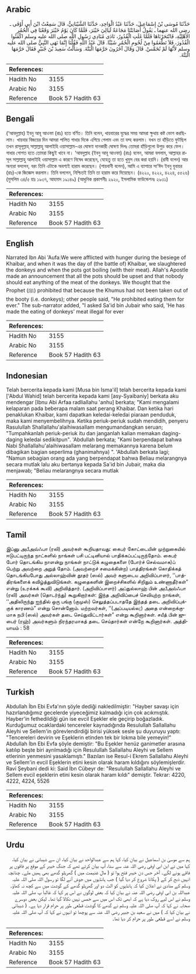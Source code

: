 ## Arabic


<div dir="rtl" lang="ar" style={{fontSize:'larger',backgroundColor:'#f8f9fa',padding:20}}>
حَدَّثَنَا مُوسَى بْنُ إِسْمَاعِيلَ، حَدَّثَنَا عَبْدُ الْوَاحِدِ، حَدَّثَنَا الشَّيْبَانِيُّ، قَالَ سَمِعْتُ ابْنَ أَبِي أَوْفَى ـ رضى الله عنهما ـ يَقُولُ أَصَابَتْنَا مَجَاعَةٌ لَيَالِيَ خَيْبَرَ، فَلَمَّا كَانَ يَوْمُ خَيْبَرَ وَقَعْنَا فِي الْحُمُرِ الأَهْلِيَّةِ، فَانْتَحَرْنَاهَا فَلَمَّا غَلَتِ الْقُدُورُ، نَادَى مُنَادِي رَسُولِ اللَّهِ صلى الله عليه وسلم اكْفَئُوا الْقُدُورَ، فَلاَ تَطْعَمُوا مِنْ لُحُومِ الْحُمُرِ شَيْئًا‏.‏ قَالَ عَبْدُ اللَّهِ فَقُلْنَا إِنَّمَا نَهَى النَّبِيُّ صلى الله عليه وسلم لأَنَّهَا لَمْ تُخَمَّسْ‏.‏ قَالَ وَقَالَ آخَرُونَ حَرَّمَهَا الْبَتَّةَ‏.‏ وَسَأَلْتُ سَعِيدَ بْنَ جُبَيْرٍ فَقَالَ حَرَّمَهَا الْبَتَّةَ‏.‏
</div>
<div style={{backgroundColor:'#f8f9fa',padding:20, marginBottom: 10}}><table> <thead> <tr> <th>References:</th> <th></th> </tr> </thead> <tbody><tr><td>Hadith No</td><td>3155</td></tr><tr><td>Arabic No</td><td>3155</td></tr><tr><td>Reference</td><td>Book 57 Hadith 63</td></tr></tbody></table></div>

## Bengali


<div dir="ltr" lang="bn" style={{fontSize:'larger',backgroundColor:'#f8f9fa',padding:20}}>
(‘আবদুল্লাহ) ইবনু আবূ আওফা (রাঃ) হতে বর্ণিত। তিনি বলেন, খায়বারের যুদ্ধের সময় আমরা ক্ষুধায় কষ্ট ভোগ করছিলাম। খায়বার বিজয়ের দিন আমরা পালিত গাধার দিকে এগিয়ে গেলাম এবং তা যব্হ করলাম। যখন তা হাঁড়িতে ফুটছিল তখন রাসূলূল্লাহ্ সাল্লাল্লাহু আলাইহি ওয়াসাল্লাম-এর ঘোষণা দানকারী ঘোষণা দিলঃ তোমরা হাঁড়িগুলো উপুড় করে ফেল। গাধার গোশত হতে তোমরা কিছুই খাবে না। ‘আবদুল্লাহ (ইবনু আবূ আওফা) (রাঃ) বলেন, আমরা বললাম, আল্লাহর রাসূল সাল্লাল্লাহু আলাইহি ওয়াসাল্লাম এ কারণে নিষেধ করেছেন, যেহেতু তা হতে খুমুস বের করা হয়নি। (রাবী বলেন) আর অন্যরা বললেন, বরং তিনি এটাকে অবশ্যই হারাম করেছেন। (শায়বানী বলেন), আমি এ ব্যাপারে সা‘ঈদ ইবনু যুবায়র (রাঃ)-কে জিজ্ঞেস করলাম। তিনি বললেন, নিশ্চিতই তিনি তা হারাম করে দিয়েছেন। (৪২২০, ৪২২২, ৪২২৪, ৫৫২৬) (মুসলিম ৩৪/৫ হাঃ ১৯৩৭, আহমাদ ১৯১৪৯) (আধুনিক প্রকাশনীঃ ২৯২০, ইসলামিক ফাউন্ডেশনঃ ২৯৩১)
</div>
<div style={{backgroundColor:'#f8f9fa',padding:20, marginBottom: 10}}><table> <thead> <tr> <th>References:</th> <th></th> </tr> </thead> <tbody><tr><td>Hadith No</td><td>3155</td></tr><tr><td>Arabic No</td><td>3155</td></tr><tr><td>Reference</td><td>Book 57 Hadith 63</td></tr></tbody></table></div>

## English


<div dir="ltr" lang="en" style={{fontSize:'larger',backgroundColor:'#f8f9fa',padding:20}}>
Narrated Ibn Abi 'Aufa:We were afflicted with hunger during the besiege of Khaibar, and when it was the day of (the battle of) Khaibar, we slaughtered the donkeys and when the pots got boiling (with their meat). Allah's Apostle made an announcement that all the pots should be upset and that nobody should eat anything of the meat of the donkeys. We thought that the Prophet (ﷺ) prohibited that because the Khumus had not been taken out of the booty (i.e. donkeys); other people said, "He prohibited eating them for ever." The sub-narrator added, "I asked Sa'id bin Jubair who said, 'He has made the eating of donkeys' meat illegal for ever
</div>
<div style={{backgroundColor:'#f8f9fa',padding:20, marginBottom: 10}}><table> <thead> <tr> <th>References:</th> <th></th> </tr> </thead> <tbody><tr><td>Hadith No</td><td>3155</td></tr><tr><td>Arabic No</td><td>3155</td></tr><tr><td>Reference</td><td>Book 57 Hadith 63</td></tr></tbody></table></div>

## Indonesian


<div dir="ltr" lang="id" style={{fontSize:'larger',backgroundColor:'#f8f9fa',padding:20}}>
Telah bercerita kepada kami [Musa bin Isma'il] telah bercerita kepada kami ['Abdul Wahid] telah bercerita kepada kami [asy-Syaibaniy] berkata aku mendengar [Ibnu Abi Arfaa radliallahu 'anhu] berkata; "Kami mengalami kelaparan pada beberapa malam saat perang Khaibar. Dan ketika hari penaklukan Khaibar, kami dapatkan keledai-keledai piaraan penduduk, maka kami menyembelihnya. Ketika periuk-periuk sudah mendidih, penyeru Rasulullah Shallallahu'alaihiwasallam mengumandangkan seruan; "Tumpahkanlah periuk-periuk itu dan janganlah kalian memakan daging-daging keledai sedikitpun". 'Abdullah berkata; "Kami berpendapat bahwa Nabi Shallallahu'alaihiwasallam melarang memakannya karena belum dibagikan bagian seperlima (ghanimahnya) ". 'Abdullah berkata lagi; "Namun sebagian orang ada yang berpendapat bahwa Beliau melarangnya secara mutlak lalu aku bertanya kepada Sa'id bin Jubair, maka dia menjawab; "Beliau melarangnya secara mutlak
</div>
<div style={{backgroundColor:'#f8f9fa',padding:20, marginBottom: 10}}><table> <thead> <tr> <th>References:</th> <th></th> </tr> </thead> <tbody><tr><td>Hadith No</td><td>3155</td></tr><tr><td>Arabic No</td><td>3155</td></tr><tr><td>Reference</td><td>Book 57 Hadith 63</td></tr></tbody></table></div>

## Tamil


<div dir="ltr" lang="ta" style={{fontSize:'larger',backgroundColor:'#f8f9fa',padding:20}}>
இப்னு அபீஅவ்ஃபா (ரலி) அவர்கள் கூறியதாவது: கைபர் கோட்டையின் முற்றுகையில் ஈடுபட்டிருந்த நாட்களில் நாங்கள் பசி பட்டினியால் பாதிக்கப்பட்டிருந்தோம். கைபர் போர் தொடங்கிய நாளன்று நாங்கள் நாட்டுக் கழுதைகளை (போர்ச் செல்வமாக)ப் பெற்று அவற்றை அறுத் தோம். (அவற்றைச் சமைக்கின்ற) பாத்திரங்கள் கொதிக்கத் தொடங்கியபோது அல்லாஹ்வின் தூதர் (ஸல்) அவர் களுடைய அறிவிப்பாளர், ‘‘பாத்திரங்களைக் கவிழ்த்துவிடுங்கள். கழுதைகளின் இறைச்சிகளில் சிறிதும் உண்ணாதீர்கள்” என்று (உரக்கக் கூவி) அறிவித்தார். (அறிவிப்பாளர்) அப்துல்லாஹ் பின் அபீஅவ்ஃபா (ரலி) அவர்கள் (தொடர்ந்து) கூறுகிறார்கள்: இந்த அறிவிப்பைச் செவியுற்ற நாங்கள், ‘‘அதிலிருந்து ஐந்தில் ஒரு பங்கு (குமுஸ்) செலுத்தப்படாததே இந்தத் தடை அறிவிப்புக்குக் காரணம்” என்று சொன்னோம். மற்றவர்கள், ‘‘(அப்படியல்ல;) அதை என்றைக்குமாக நபி (ஸல்) அவர்கள் தடை செய்துவிட்டார்கள்” என்று கூறினார்கள். சயீத் பின் ஜுபைர் (ரஹ்) அவர்களும் நிரந்தரமாகத் தடை செய்தார்கள் என்றே கூறினார்கள். அத்தியாயம் : 58
</div>
<div style={{backgroundColor:'#f8f9fa',padding:20, marginBottom: 10}}><table> <thead> <tr> <th>References:</th> <th></th> </tr> </thead> <tbody><tr><td>Hadith No</td><td>3155</td></tr><tr><td>Arabic No</td><td>3155</td></tr><tr><td>Reference</td><td>Book 57 Hadith 63</td></tr></tbody></table></div>

## Turkish


<div dir="ltr" lang="tr" style={{fontSize:'larger',backgroundColor:'#f8f9fa',padding:20}}>
Abdullah İbn Ebi Evfa'nın şöyle dediği nakledilmiştir: "Hayber savaşı için hazırlandığımız gecelerde yiyeceğimiz kalmadığı için çok acıkmıştık. Hayber'in fethedildiği gün ise evcil Eşekler ele geçirip boğazladık. Kurduğumuz ocaklardaki tencereler kaynadığında Resulullah Sallallahu Aleyhi ve Sellem'in görevlendirdiği birisi yüksek sesle şu duyuruyu yaptı: "Tencereleri devirin ve Eşeklerin etinden tek bir lokma bile yemeyin!" Abdullah İbn Ebi Evfa şöyle demiştir: "Bu Eşekler henüz ganimetler arasına katılıp beşte biri ayrılmadığı için Resulullah Sallallahu Aleyhi ve Sellem etlerinin yenmesini yasaklamıştı." Bazıları ise Resul-i Ekrem Sallallahu Aleyhi ve Sellem'in evcil Eşeklerin etini kesin olarak haram kıldığını söylemişlerdir. Ravi Şeybani dedi ki: Said İbn Cübeyr de: "Resulullah Sallallahu Aleyhi ve Sellem evcil eşeklerin etini kesin olarak haram kıldı" demiştir. Tekrar: 4220, 4222, 4224, 5526
</div>
<div style={{backgroundColor:'#f8f9fa',padding:20, marginBottom: 10}}><table> <thead> <tr> <th>References:</th> <th></th> </tr> </thead> <tbody><tr><td>Hadith No</td><td>3155</td></tr><tr><td>Arabic No</td><td>3155</td></tr><tr><td>Reference</td><td>Book 57 Hadith 63</td></tr></tbody></table></div>

## Urdu


<div dir="rtl" lang="ur" style={{fontSize:'larger',backgroundColor:'#f8f9fa',padding:20}}>
ہم سے موسیٰ بن اسماعیل نے بیان کیا، کہا ہم سے عبدالواحد نے بیان کیا، ان سے شیبانی نے بیان کیا، کہا میں نے ابن ابی اوفی رضی اللہ عنہ سے سنا، آپ بیان کرتے تھے کہ جنگ خیبر کے موقع پر فاقوں پر فاقے ہونے لگے۔ آخر جس دن خیبر فتح ہوا تو ( مال غنیمت میں ) گھریلو گدھے بھی ہمیں ملے۔ چنانچہ انہیں ذبح کر کے ( پکانا شروع کر دیا گیا ) جب ہانڈیوں میں جوش آنے لگا تو رسول اللہ صلی اللہ علیہ وسلم کے منادی نے اعلان کیا کہ ہانڈیوں کو الٹ دو اور گھریلو گدھے کے گوشت میں سے کچھ نہ کھاؤ۔ عبداللہ بن ابی اوفی رضی اللہ عنہ نے بیان کیا کہ بعض لوگوں نے اس پر کہا کہ غالباً پ صلی اللہ علیہ وسلم نے اس لیے روک دیا ہے کہ ابھی تک اس میں سے خمس نہیں نکالا گیا تھا۔ لیکن بعض دوسرے صحابہ نے کہا کہ آپ صلی اللہ علیہ وسلم نے گدھے کا گوشت قطعی طور پر حرام قرار دیا ہے۔ ( شیبانی نے بیان کیا کہ ) میں نے سعید بن جبیر رضی اللہ عنہ سے پوچھا تو انہوں نے کہا کہ آپ صلی اللہ علیہ وسلم نے اسے قطعی طور پر حرام کر دیا تھا۔
</div>
<div style={{backgroundColor:'#f8f9fa',padding:20, marginBottom: 10}}><table> <thead> <tr> <th>References:</th> <th></th> </tr> </thead> <tbody><tr><td>Hadith No</td><td>3155</td></tr><tr><td>Arabic No</td><td>3155</td></tr><tr><td>Reference</td><td>Book 57 Hadith 63</td></tr></tbody></table></div>